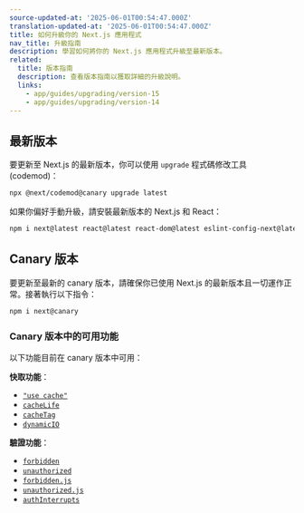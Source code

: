 ```yaml
---
source-updated-at: '2025-06-01T00:54:47.000Z'
translation-updated-at: '2025-06-01T00:54:47.000Z'
title: 如何升級你的 Next.js 應用程式
nav_title: 升級指南
description: 學習如何將你的 Next.js 應用程式升級至最新版本。
related:
  title: 版本指南
  description: 查看版本指南以獲取詳細的升級說明。
  links:
    - app/guides/upgrading/version-15
    - app/guides/upgrading/version-14
---
```


## 最新版本

要更新至 Next.js 的最新版本，你可以使用 `upgrade` 程式碼修改工具 (codemod)：

```bash filename="終端機"
npx @next/codemod@canary upgrade latest
```

如果你偏好手動升級，請安裝最新版本的 Next.js 和 React：

```bash filename="終端機"
npm i next@latest react@latest react-dom@latest eslint-config-next@latest
```

## Canary 版本

要更新至最新的 canary 版本，請確保你已使用 Next.js 的最新版本且一切運作正常。接著執行以下指令：

```bash filename="終端機"
npm i next@canary
```

### Canary 版本中的可用功能

以下功能目前在 canary 版本中可用：

**快取功能**：

- [`"use cache"`](/docs/app/api-reference/directives/use-cache)
- [`cacheLife`](/docs/app/api-reference/functions/cacheLife)
- [`cacheTag`](/docs/app/api-reference/functions/cacheTag)
- [`dynamicIO`](/docs/app/api-reference/config/next-config-js/dynamicIO)

**驗證功能**：

- [`forbidden`](/docs/app/api-reference/functions/forbidden)
- [`unauthorized`](/docs/app/api-reference/functions/unauthorized)
- [`forbidden.js`](/docs/app/api-reference/file-conventions/forbidden)
- [`unauthorized.js`](/docs/app/api-reference/file-conventions/unauthorized)
- [`authInterrupts`](/docs/app/api-reference/config/next-config-js/authInterrupts)